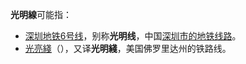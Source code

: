 '''光明線'''可能指：
* [[深圳地铁6号线|深圳地铁6号线]]，别称'''光明线'''，中国[[深圳地铁|深圳市的地铁线路]]。
* [[光亮綫|光亮綫]]（{{lang-en|Brightline}}），又译'''光明綫'''，美国佛罗里达州的铁路线。

{{disambig|光|cat=三字路線名消歧義}}